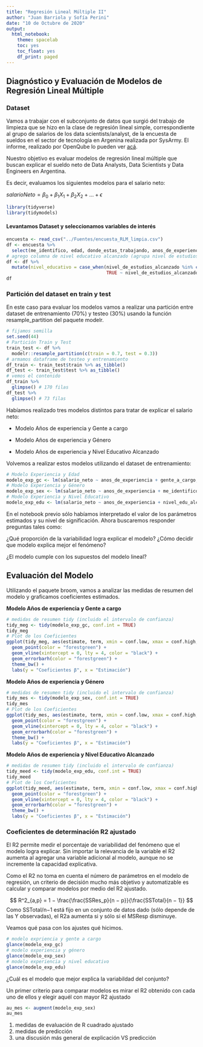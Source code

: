 ```yaml
---
title: "Regresión Lineal Múltiple II"
author: "Juan Barriola y Sofía Perini"
date: "10 de Octubre de 2020"
output:
  html_notebook:
    theme: spacelab
    toc: yes
    toc_float: yes
    df_print: paged
---
```


<style type="text/css">
div.main-container {
  max-width: 1600px;
  margin-left: auto;
  margin-right: auto;
}
</style>

## Diagnóstico y Evaluación de Modelos de Regresión Lineal Múltiple

### Dataset 

Vamos a trabajar con el subconjunto de datos que surgió del trabajo de limpieza que se hizo en la clase de regresión lineal simple, correspondiente al grupo de salarios de los data scientists/analyst, de la encuesta de sueldos en el sector de tecnología en Argenina realizada por SysArmy. El informe, realizado por OpenQube lo pueden ver [acá](https://sueldos.openqube.io/encuesta-sueldos-2020.01/).

Nuestro objetivo es evaluar modelos de regresión lineal múltiple que buscan explicar el sueldo neto de Data Analysts, Data Scientists y Data Engineers en Argentina.

Es decir, evaluamos los siguientes modelos para el salario neto:

$salarioNeto = \beta_0 +\beta_1X_1+\beta_2X_2+...+\epsilon$

```r
library(tidyverse)
library(tidymodels)
```

#### Levantamos Dataset y seleccionamos variables de interés

```r
encuesta <- read_csv("../Fuentes/encuesta_RLM_limpia.csv")
df <- encuesta %>%
  select(me_identifico, edad, donde_estas_trabajando, anos_de_experiencia, anos_en_la_empresa_actual, anos_en_el_puesto_actual, gente_a_cargo, trabajo_de, nivel_de_estudios_alcanzado, estado, salario_bruto, salario_neto) 
# agrego columna de nivel educativo alcanzado (agrupa nivel de estudios y estado)
df <- df %>% 
  mutate(nivel_educativo = case_when(nivel_de_estudios_alcanzado %in% c("Posgrado", "Posdoctorado", "Doctorado") ~ "Posgrado", 
                                     TRUE ~ nivel_de_estudios_alcanzado), nivel_edu_alcanzado = paste(nivel_educativo, sep = " ", estado))
df
```
### Partición del dataset en train y test

En este caso para evaluar los modelos vamos a realizar una partición entre dataset de entrenamiento (70%) y testeo (30%) usando la función resample_partition del paquete modelr.

```r
# fijamos semilla
set.seed(44)
# Partición Train y Test
train_test <- df %>% 
  modelr::resample_partition(c(train = 0.7, test = 0.3))
# armamos dataframe de testeo y entrenamiento
df_train <- train_test$train %>% as_tibble()
df_test <- train_test$test %>% as_tibble()
# vemos el contenido
df_train %>%
  glimpse() # 170 filas
df_test %>%
  glimpse() # 73 filas
```

Habíamos realizado tres modelos distintos para tratar de explicar el salario neto: 

* Modelo Años de experiencia y Gente a cargo

* Modelo Años de experiencia y Género

* Modelo Años de experiencia y Nivel Educativo Alcanzado

Volvemos a realizar estos modelos utilizando el dataset de entrenamiento:

```r
# Modelo Experiencia y Edad
modelo_exp_gc <- lm(salario_neto ~ anos_de_experiencia + gente_a_cargo, data = df_train)
# Modelo Experiencia y Género
modelo_exp_sex <- lm(salario_neto ~ anos_de_experiencia + me_identifico, data = df_train)
# Modelo Experiencia y Nivel Educativo
modelo_exp_edu <- lm(salario_neto ~ anos_de_experiencia + nivel_edu_alcanzado, data = df_train)
```

En el notebook previo sólo habíamos interpretado el valor de los parámetros estimados y su nivel de significación. Ahora buscaremos responder preguntas tales como:

¿Qué proporción de la variabilidad logra explicar el modelo? ¿Cómo decidir que modelo explica mejor el fenómeno?

¿El modelo cumple con los supuestos del modelo lineal?

## Evaluación del Modelo 

Utilizando el paquete broom, vamos a analizar las medidas de resumen del modelo y graficamos coeficientes estimados. 

**Modelo Años de experiencia y Gente a cargo**

```r
# medidas de resumen tidy (incluido el intervalo de confianza)
tidy_meg <- tidy(modelo_exp_gc, conf.int = TRUE)
tidy_meg
# Plot de los Coeficientes
ggplot(tidy_meg, aes(estimate, term, xmin = conf.low, xmax = conf.high, height = 0)) +
  geom_point(color = "forestgreen") +
  geom_vline(xintercept = 0, lty = 4, color = "black") +
  geom_errorbarh(color = "forestgreen") +
  theme_bw() +
  labs(y = "Coeficientes β", x = "Estimación")
```
**Modelo Años de experiencia y Género**

```r
# medidas de resumen tidy (incluido el intervalo de confianza)
tidy_mes <- tidy(modelo_exp_sex, conf.int = TRUE)
tidy_mes
# Plot de los Coeficientes
ggplot(tidy_mes, aes(estimate, term, xmin = conf.low, xmax = conf.high, height = 0)) +
  geom_point(color = "forestgreen") +
  geom_vline(xintercept = 0, lty = 4, color = "black") +
  geom_errorbarh(color = "forestgreen") +
  theme_bw() +
  labs(y = "Coeficientes β", x = "Estimación")
```
**Modelo Años de experiencia y Nivel Educativo Alcanzado**

```r
# medidas de resumen tidy (incluido el intervalo de confianza)
tidy_meed <- tidy(modelo_exp_edu, conf.int = TRUE)
tidy_meed
# Plot de los Coeficientes
ggplot(tidy_meed, aes(estimate, term, xmin = conf.low, xmax = conf.high, height = 0)) +
  geom_point(color = "forestgreen") +
  geom_vline(xintercept = 0, lty = 4, color = "black") +
  geom_errorbarh(color = "forestgreen") +
  theme_bw() +
  labs(y = "Coeficientes β", x = "Estimación")
```

### Coeficientes de determinación R2 ajustado

El R2 permite medir el porcentaje de variabilidad del fenómeno que el modelo logra explicar. Sin importar la relevancia de la variable el R2 aumenta al agregar una variable adicional al modelo, aunque no se incremente la capacidad explicativa. 

Como el R2 no toma en cuenta el número de parámetros en el modelo de regresión, un criterio de decisión mucho más objetivo y automatizable es calcular y comparar modelos por medio del R2 ajustado. 

$$ R^2_{a,p} = 1 − \frac{\frac{SSRes_p}{n − p}}{\frac{SSTotal}{n − 1}} $$
Como SSTotal/n−1 está fijo en un conjunto de datos dado (sólo depende de las
Y observadas), el R2a aumenta si y sólo si el MSResp disminuye.

Veamos qué pasa con los ajustes qué hicimos. 

```r
# modelo expriencia y gente a cargo
glance(modelo_exp_gc)
# modelo experiencia y género
glance(modelo_exp_sex)
# modelo experiencia y nivel educativo
glance(modelo_exp_edu)
```

¿Cuál es el modelo que mejor explica la variabildad del conjunto?

Un primer criterio para comparar modelos es mirar el R2 obtenido con cada uno de ellos y elegir aquél con mayor R2 ajustado


```r
au_mes <- augment(modelo_exp_sex)
au_mes
```

1) medidas de evaluación  de R cuadrado ajustado
2) medidas de predicción
3) una discusión más general de explicación VS predicción